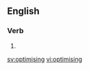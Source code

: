 ==English==

===Verb===
{{head|en|present participle}}

# {{present participle of|optimise|lang=en}}

[[sv:optimising]]
[[vi:optimising]]